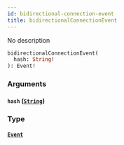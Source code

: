 ```yaml
---
id: bidirectional-connection-event
title: bidirectionalConnectionEvent
---
```


No description

```graphql
bidirectionalConnectionEvent(
  hash: String!
): Event!
```

### Arguments

#### `hash` ([`String`](/V1/cyberconnect-api/reference/scalars/string))

### Type

#### [`Event`](/V1/cyberconnect-api/reference/interfaces/event)
